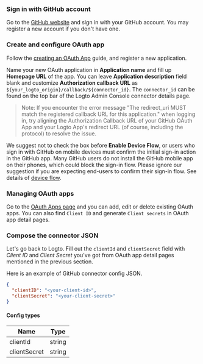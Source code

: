 ### Sign in with GitHub account

Go to the [GitHub website](https://github.com/) and sign in with your GitHub account. You may register a new account if you don't have one.

### Create and configure OAuth app

Follow the [creating an OAuth App](https://docs.github.com/en/developers/apps/building-oauth-apps/creating-an-oauth-app) guide, and register a new application.

Name your new OAuth application in **Application name** and fill up **Homepage URL** of the app.
You can leave **Application description** field blank and customize **Authorization callback URL** as `${your_logto_origin}/callback/${connector_id}`. The `connector_id` can be found on the top bar of the Logto Admin Console connector details page.

> Note: If you encounter the error message "The redirect_uri MUST match the registered callback URL for this application." when logging in, try aligning the Authorization Callback URL of your GitHub OAuth App and your Logto App's redirect URL (of course, including the protocol) to resolve the issue.

We suggest not to check the box before **Enable Device Flow**, or users who sign in with GitHub on mobile devices must confirm the initial sign-in action in the GitHub app. Many GitHub users do not install the GitHub mobile app on their phones, which could block the sign-in flow. Please ignore our suggestion if you are expecting end-users to confirm their sign-in flow. See details of [device flow](https://docs.github.com/en/developers/apps/building-oauth-apps/authorizing-oauth-apps#device-flow).

### Managing OAuth apps

Go to the [OAuth Apps page](https://github.com/settings/developers) and you can add, edit or delete existing OAuth apps.
You can also find `Client ID` and generate `Client secrets` in OAuth app detail pages.

### Compose the connector JSON

Let's go back to Logto. Fill out the `clientId` and `clientSecret` field with _Client ID_ and _Client Secret_ you've got from OAuth app detail pages mentioned in the previous section.

Here is an example of GitHub connector config JSON.

```json
{
  "clientID": "<your-client-id>",
  "clientSecret": "<your-client-secret>"
}
```

#### Config types

| Name         | Type   |
|--------------|--------|
| clientId     | string |
| clientSecret | string |
